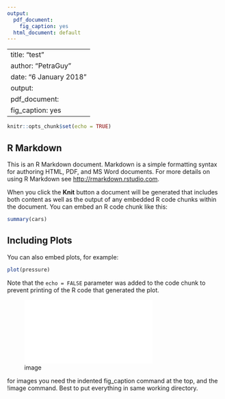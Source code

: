 ```yaml
---
output:
  pdf_document: 
    fig_caption: yes
  html_document: default
---
```

---
title: "test"
author: "PetraGuy"
date: "6 January 2018"
output:
  pdf_document:
    fig_caption: yes
 ---

```r
knitr::opts_chunk$set(echo = TRUE)
```

## R Markdown

This is an R Markdown document. Markdown is a simple formatting syntax for authoring HTML, PDF, and MS Word documents. For more details on using R Markdown see <http://rmarkdown.rstudio.com>.

When you click the **Knit** button a document will be generated that includes both content as well as the output of any embedded R code chunks within the document. You can embed an R code chunk like this:

```r
summary(cars)
```

## Including Plots

You can also embed plots, for example:

```r
plot(pressure)
```

Note that the `echo = FALSE` parameter was added to the code chunk to prevent printing of the R code that generated the plot.


![image](Sorbusaucuparia.pdf)

for images you need the indented fig_caption command at the top, and the !image command. Best to put everything in same working directory.

